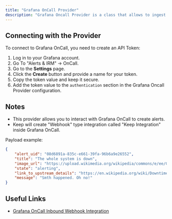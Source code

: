```yaml
---
title: "Grafana OnCall Provider"
description: "Grafana Oncall Provider is a class that allows to ingest data to the Grafana OnCall."
---
```


<AutoGeneratedSnippet />

## Connecting with the Provider

To connect to Grafana OnCall, you need to create an API Token:

1. Log in to your Grafana account.
2. Go To "Alerts & IRM" -> OnCall.
3. Go to the **Settings** page.
4. Click the **Create** button and provide a name for your token.
5. Copy the token value and keep it secure.
6. Add the token value to the `authentication` section in the Grafana Oncall Provider configuration.

## Notes

- This provider allows you to interact with Grafana OnCall to create alerts.
- Keep will create "Webhook" type integration called "Keep Integration" inside Grafana OnCall.

Payload example:

```json
{
    "alert_uid": "08d6891a-835c-e661-39fa-96b6a9e26552",
    "title": "The whole system is down",
    "image_url": "https://upload.wikimedia.org/wikipedia/commons/e/ee/Grumpy_Cat_by_Gage_Skidmore.jpg",
    "state": "alerting",
    "link_to_upstream_details": "https://en.wikipedia.org/wiki/Downtime",
    "message": "Smth happened. Oh no!"
}
```

## Useful Links

- [Grafana OnCall Inbound Webhook Integration](https://grafana.com/docs/oncall/latest/configure/integrations/references/webhook/)
